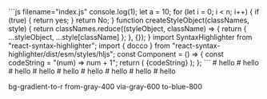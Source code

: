 
<Codepad>
  ```js filename="index.js"
console.log(1);
let a = 10;
for (let i = 0; i < n; i++) {
  if (true) {
    return yes;
  }
  return No;
}
function createStyleObject(classNames, style) {
  return classNames.reduce((styleObject, className) => {
    return { ...styleObject, ...style[className] };
  }, {});
}
import SyntaxHighlighter from "react-syntax-highlighter";
import { docco } from "react-syntax-highlighter/dist/esm/styles/hljs";
const Component = () => {
  const codeString = "(num) => num + 1";
  return (
    <SyntaxHighlighter language="javascript" style={docco}>
      {codeString}
    </SyntaxHighlighter>
  );
};
```
</Codepad>
# hello
# hello
# hello
# hello
# hello
# hello
# hello
# hello
# hello


bg-gradient-to-r from-gray-400 via-gray-600 to-blue-800
